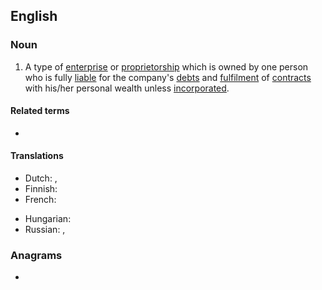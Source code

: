 {{also|sole-trader}}
==English==
{{wikipedia}}

===Noun===
{{en-noun}}

# {{lb|en|business}} A type of [[enterprise]] or [[proprietorship]] which is owned by one person who is fully [[liable]] for the company's [[debt]]s and [[fulfilment]] of [[contract]]s with his/her personal wealth unless [[incorporated]].

====Related terms====
* {{l|en|sole proprietor}}

====Translations====
{{trans-top|a type of business enterprise}}
* Dutch: {{t+|nl|eenmanszaak|m|f}}, {{t+|nl|eenpersoonszaak|m|f}}
* Finnish: {{t+|fi|toiminimi}}
* French: {{t+|fr|auto-entreprise}}
{{trans-mid}}
* Hungarian: {{t|hu|egyéni vállalkozó}}
* Russian: {{t+|ru|индивидуа́льный предпринима́тель|m}}, {{t+|ru|ИП|m}}
{{trans-bottom}}

===Anagrams===
* {{anagrams|en|a=adeelorrst|Delatorres}}
